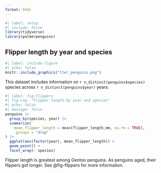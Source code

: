 ```yaml
---
format: html
---
```


```r
#| label: setup
#| include: false
library(tidyverse)
library(palmerpenguins)
```

## Flipper length by year and species

```r
#| label: include-figure
#| echo: false
knitr::include_graphics("lter_penguins.png")
```

This dataset includes information on `r n_distinct(penguins$species)` species across `r n_distinct(penguins$year)` years.

```r
#| label: fig-flippers
#| fig-cap: "Flipper length by year and species"
#| echo: false
#| message: false
penguins |> 
  group_by(species, year) |> 
  summarize(
    mean_flipper_length = mean(flipper_length_mm, na.rm = TRUE), 
    .groups = "drop"
) |> 
  ggplot(aes(factor(year), mean_flipper_length)) + 
  geom_point() + 
  facet_wrap(~ species)
```

Flipper length is greatest among Gentoo penguins. As penguins aged, their flippers got longer. See @fig-flippers for more information. 
